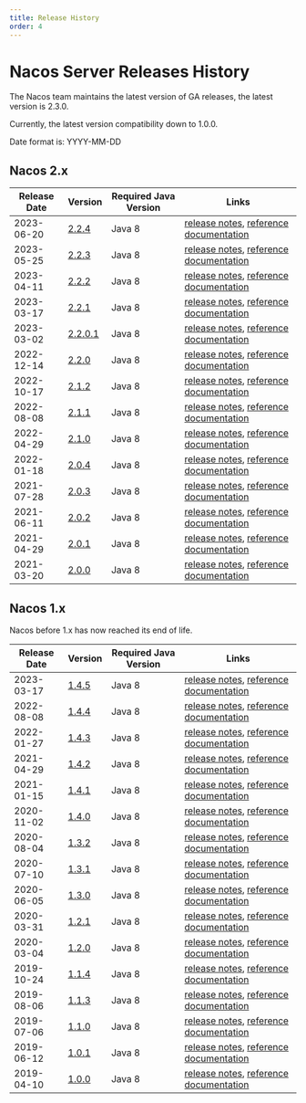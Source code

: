 ```yaml
---
title: Release History
order: 4
---
```



# Nacos Server Releases History

The Nacos team maintains the latest version of GA releases, the latest version is 2.3.0.

Currently, the latest version compatibility down to 1.0.0.

Date format is: YYYY-MM-DD

## Nacos 2.x

|     Release Date        |   Version     | Required Java Version |  Links                                                      |
|-------------------------|---------------|-----------------------|-------------------------------------------------------------|
|2023-06-20               | [2.2.4](https://github.com/alibaba/nacos/releases/download/2.2.4/nacos-server-2.2.4.zip) | Java 8                | [release notes](https://github.com/alibaba/nacos/releases/tag/2.2.4), [reference documentation](/docs/v2/quickstart/quick-start) |
|2023-05-25               | [2.2.3](https://github.com/alibaba/nacos/releases/download/2.2.3/nacos-server-2.2.3.zip) | Java 8                | [release notes](https://github.com/alibaba/nacos/releases/tag/2.2.3), [reference documentation](/docs/v2/quickstart/quick-start) |
|2023-04-11               | [2.2.2](https://github.com/alibaba/nacos/releases/download/2.2.2/nacos-server-2.2.2.zip) | Java 8                | [release notes](https://github.com/alibaba/nacos/releases/tag/2.2.2), [reference documentation](/docs/v2/quickstart/quick-start) |
|2023-03-17               | [2.2.1](https://github.com/alibaba/nacos/releases/download/2.2.1/nacos-server-2.2.1.zip) | Java 8                | [release notes](https://github.com/alibaba/nacos/releases/tag/2.2.1), [reference documentation](/docs/v2/quickstart/quick-start) |
|2023-03-02               | [2.2.0.1](https://github.com/alibaba/nacos/releases/download/2.2.0.1/nacos-server-2.2.0.1.zip) | Java 8                | [release notes](https://github.com/alibaba/nacos/releases/tag/2.2.0.1), [reference documentation](/docs/v2/quickstart/quick-start) |
|2022-12-14               | [2.2.0](https://github.com/alibaba/nacos/releases/download/2.2.0/nacos-server-2.2.0.zip) | Java 8                | [release notes](https://github.com/alibaba/nacos/releases/tag/2.2.0), [reference documentation](/docs/v2/quickstart/quick-start) |
|2022-10-17               | [2.1.2](https://github.com/alibaba/nacos/releases/download/2.1.2/nacos-server-2.1.2.zip) | Java 8                | [release notes](https://github.com/alibaba/nacos/releases/tag/2.1.2), [reference documentation](/docs/v2/quickstart/quick-start) |
|2022-08-08               | [2.1.1](https://github.com/alibaba/nacos/releases/download/2.1.1/nacos-server-2.1.1.zip) | Java 8                | [release notes](https://github.com/alibaba/nacos/releases/tag/2.1.1), [reference documentation](/docs/v2/quickstart/quick-start) |
|2022-04-29               | [2.1.0](https://github.com/alibaba/nacos/releases/download/2.1.0/nacos-server-2.1.0.zip) | Java 8                | [release notes](https://github.com/alibaba/nacos/releases/tag/2.1.0), [reference documentation](/docs/v2/quickstart/quick-start) |
|2022-01-18               | [2.0.4](https://github.com/alibaba/nacos/releases/download/2.0.4/nacos-server-2.0.4.zip) | Java 8                | [release notes](https://github.com/alibaba/nacos/releases/tag/2.0.4), [reference documentation](/docs/v2/quickstart/quick-start) |
|2021-07-28               | [2.0.3](https://github.com/alibaba/nacos/releases/download/2.0.3/nacos-server-2.0.3.zip) | Java 8                | [release notes](https://github.com/alibaba/nacos/releases/tag/2.0.3), [reference documentation](/docs/v2/quickstart/quick-start) |
|2021-06-11               | [2.0.2](https://github.com/alibaba/nacos/releases/download/2.0.2/nacos-server-2.0.2.zip) | Java 8                | [release notes](https://github.com/alibaba/nacos/releases/tag/2.0.2), [reference documentation](/docs/v2/quickstart/quick-start) |
|2021-04-29               | [2.0.1](https://github.com/alibaba/nacos/releases/download/2.0.1/nacos-server-2.0.1.zip) | Java 8                | [release notes](https://github.com/alibaba/nacos/releases/tag/2.0.1), [reference documentation](/docs/v2/quickstart/quick-start) |
|2021-03-20               | [2.0.0](https://github.com/alibaba/nacos/releases/download/2.0.0/nacos-server-2.0.0.zip) | Java 8                | [release notes](https://github.com/alibaba/nacos/releases/tag/2.0.0), [reference documentation](/docs/v2/quickstart/quick-start) |

## Nacos 1.x
Nacos before 1.x has now reached its end of life.

|     Release Date        |   Version     | Required Java Version |  Links                                       |
|-------------------------|---------------|-----------------------|----------------------------------------------|
|2023-03-17               | [1.4.5](https://github.com/alibaba/nacos/releases/download/1.4.5/nacos-server-1.4.5.zip)       | Java 8                | [release notes](https://github.com/alibaba/nacos/releases/tag/1.4.5), [reference documentation](/docs/v1/quickstart/quick-start) |
|2022-08-08               | [1.4.4](https://github.com/alibaba/nacos/releases/download/1.4.4/nacos-server-1.4.4.zip)       | Java 8                | [release notes](https://github.com/alibaba/nacos/releases/tag/1.4.4), [reference documentation](/docs/v1/quickstart/quick-start) |
|2022-01-27               | [1.4.3](https://github.com/alibaba/nacos/releases/download/1.4.3/nacos-server-1.4.3.zip)        | Java 8                | [release notes](https://github.com/alibaba/nacos/releases/tag/1.4.3), [reference documentation](/docs/v1/quickstart/quick-start) |
|2021-04-29               | [1.4.2](https://github.com/alibaba/nacos/releases/download/1.4.2/nacos-server-1.4.2.zip)       | Java 8                | [release notes](https://github.com/alibaba/nacos/releases/tag/1.4.2), [reference documentation](/docs/v1/quickstart/quick-start) |
|2021-01-15               | [1.4.1](https://github.com/alibaba/nacos/releases/download/1.4.1/nacos-server-1.4.1.zip)       | Java 8                | [release notes](https://github.com/alibaba/nacos/releases/tag/1.4.1), [reference documentation](/docs/v1/quickstart/quick-start) |
|2020-11-02               | [1.4.0](https://github.com/alibaba/nacos/releases/download/1.4.0/nacos-server-1.4.0.zip)       | Java 8                | [release notes](https://github.com/alibaba/nacos/releases/tag/1.4.0), [reference documentation](/docs/v1/quickstart/quick-start) |
|2020-08-04               | [1.3.2](https://github.com/alibaba/nacos/releases/download/1.3.2/nacos-server-1.3.2.zip)       | Java 8                | [release notes](https://github.com/alibaba/nacos/releases/tag/1.3.2), [reference documentation](/docs/v1/quickstart/quick-start) |
|2020-07-10               | [1.3.1](https://github.com/alibaba/nacos/releases/download/1.3.1/nacos-server-1.3.1.zip)       | Java 8                | [release notes](https://github.com/alibaba/nacos/releases/tag/1.3.1), [reference documentation](/docs/v1/quickstart/quick-start) |
|2020-06-05               | [1.3.0](https://github.com/alibaba/nacos/releases/download/1.3.0/nacos-server-1.3.0.zip)       | Java 8                | [release notes](https://github.com/alibaba/nacos/releases/tag/1.3.0), [reference documentation](/docs/v1/quickstart/quick-start) |
|2020-03-31               | [1.2.1](https://github.com/alibaba/nacos/releases/download/1.2.1/nacos-server-1.2.1.zip)       | Java 8                | [release notes](https://github.com/alibaba/nacos/releases/tag/1.2.1), [reference documentation](/docs/v1/quickstart/quick-start) |
|2020-03-04               | [1.2.0](https://github.com/alibaba/nacos/releases/download/1.2.0/nacos-server-1.2.0.zip)       | Java 8                | [release notes](https://github.com/alibaba/nacos/releases/tag/1.2.0), [reference documentation](/docs/v1/quickstart/quick-start) |
|2019-10-24               | [1.1.4](https://github.com/alibaba/nacos/releases/download/1.1.4/nacos-server-1.1.4.zip)       | Java 8                | [release notes](https://github.com/alibaba/nacos/releases/tag/1.1.4), [reference documentation](/docs/v1/quickstart/quick-start) |
|2019-08-06               | [1.1.3](https://github.com/alibaba/nacos/releases/download/1.1.3/nacos-server-1.1.3.zip)       | Java 8                | [release notes](https://github.com/alibaba/nacos/releases/tag/1.1.3), [reference documentation](/docs/v1/quickstart/quick-start) |
|2019-07-06               | [1.1.0](https://github.com/alibaba/nacos/releases/download/1.1.0/nacos-server-1.1.0.zip)       | Java 8                | [release notes](https://github.com/alibaba/nacos/releases/tag/1.1.0), [reference documentation](/docs/v1/quickstart/quick-start) |
|2019-06-12               | [1.0.1](https://github.com/alibaba/nacos/releases/download/1.0.1/nacos-server-1.0.1.zip)       | Java 8                | [release notes](https://github.com/alibaba/nacos/releases/tag/1.0.1), [reference documentation](/docs/v1/quickstart/quick-start) |
|2019-04-10               | [1.0.0](https://github.com/alibaba/nacos/releases/download/1.0.0/nacos-server-1.0.0.zip)       | Java 8                | [release notes](https://github.com/alibaba/nacos/releases/tag/1.0.0), [reference documentation](/docs/v1/quickstart/quick-start) |